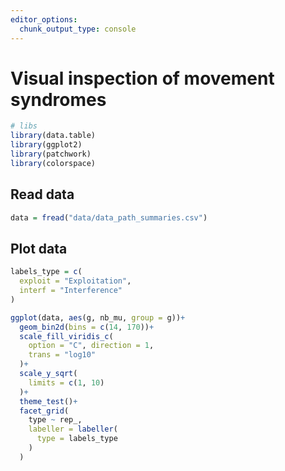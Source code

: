 ```yaml
---
editor_options: 
  chunk_output_type: console
---
```


# Visual inspection of movement syndromes

```r
# libs
library(data.table)
library(ggplot2)
library(patchwork)
library(colorspace)
```

## Read data

```r
data = fread("data/data_path_summaries.csv")
```

## Plot data

```r
labels_type = c(
  exploit = "Exploitation",
  interf = "Interference"
)
```


```r
ggplot(data, aes(g, nb_mu, group = g))+
  geom_bin2d(bins = c(14, 170))+
  scale_fill_viridis_c(
    option = "C", direction = 1,
    trans = "log10"
  )+
  scale_y_sqrt(
    limits = c(1, 10)
  )+
  theme_test()+
  facet_grid(
    type ~ rep_, 
    labeller = labeller(
      type = labels_type
    )
  )
```


